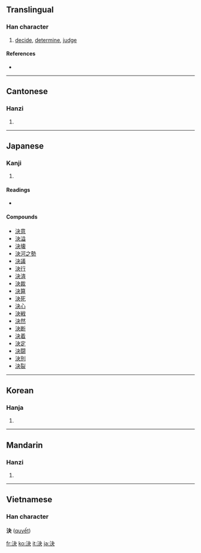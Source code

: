 {{see|决}}
==Translingual==

===Han character===
{{Han char|rn=85|rad=水|as=04|sn=7|four=3513<sub>0</sub>|canj=水木大 (EDK)|ids=⿰[[氵]][[夬]]}}

# [[decide]], [[determine]], [[judge]]

====References====
* {{Han ref|kx=0609.030|dkj=17174|dj=1001.170|hdz=31574.030|uh=6C7A|ud=27770|bh=A84D|bd=43085}}

----

==Cantonese==

===Hanzi===
{{yue-hanzi|jyut=|y=kyut3}}

# {{defn|Cantonese}}

----

==Japanese==

===Kanji===
{{ja-kanji|grade=3|rs=水04}}

# {{defn|Japanese}}

====Readings====
* {{ja-readings|on=[[けつ]] (ketsu)|kun=[[きめる]] ([[決める]], kimeru), [[きまる]] ([[決まる]], kimaru)}}

====Compounds====
* [[決意]]
* [[決溢]]
* [[決壊]]
* [[決河之勢]]
* [[決議]]
* [[決行]]
* [[決済]]
* [[決裁]]
* [[決算]]
* [[決死]]
* [[決心]]
* [[決戦]]
* [[決然]]
* [[決断]]
* [[決着]]
* [[決定]]
* [[決闘]]
* [[決別]]
* [[決裂]]

----

==Korean==

===Hanja===
{{ko-hanja|hangeul=[[결]]|eumhun=|rv=gyeol|mr=kyŏl|y=kyel}}

# {{defn|Korean}}

----

==Mandarin==

===Hanzi===
{{cmn-hanzi|sim=决|pin=[[jué]] ([[jue2]])|wg=chüeh<sup>2</sup>}}

# {{defn|Mandarin}}

----

==Vietnamese==
===Han character===
'''決''' ([[quyết]])

[[fr:決]]
[[ko:決]]
[[it:決]]
[[ja:決]]
